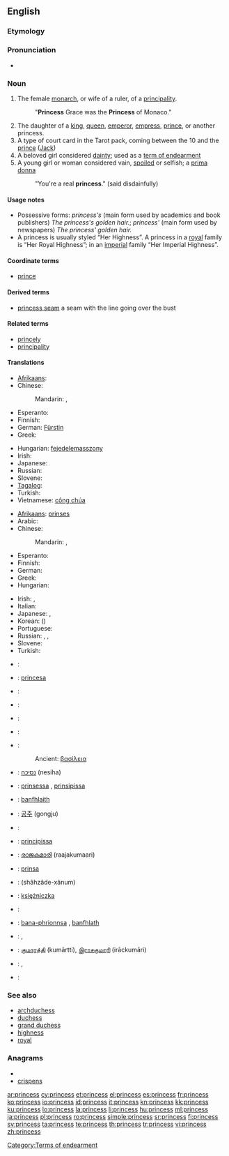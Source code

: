 {{also|princes}}
==English==
{{wikipedia}}

===Etymology===
{{suffix|prince|ess}}

===Pronunciation===
* {{audio|en-us-princess.ogg|Audio (US)}}

===Noun===
{{en-noun|es}}

# The female [[monarch]], or wife of a ruler, of a [[principality]].
#: "'''Princess''' Grace was the '''Princess''' of Monaco."
# The daughter of a [[king]], [[queen]], [[emperor]], [[empress]], [[prince]], or another princess.
# A type of court card in the Tarot pack, coming between the 10 and the [[prince]] ([[Jack]])
# A beloved girl considered [[dainty]]; used as a [[term of endearment]]
# A young girl or woman considered vain, [[spoiled]] or selfish; a [[prima donna]]
#: "You're a real '''princess'''." (said disdainfully)

====Usage notes====
* Possessive forms: ''princess's'' (main form used by academics and book publishers) ''The princess's golden hair.''; ''princess' '' (main form used by newspapers) ''The princess' golden hair.''
* A princess is usually styled “Her Highness”.  A princess in a [[royal]] family is “Her Royal Highness”; in an [[imperial]] family “Her Imperial Highness”.

====Coordinate terms====
* [[prince]]

====Derived terms====
* [[princess seam]] a seam with the line going over the bust

====Related terms====
* [[princely]]
* [[principality]]

====Translations====
{{trans-top|female monarch, or wife of a ruler}}
* [[Afrikaans]]: {{t+|af|koningin|f|xs=Afrikaans}}
* Chinese:
*: Mandarin: {{t|zh|公主|tr=gōngzhǔ|sc=Hani}}, {{t|zh|王妃|tr=wángfēi|sc=Hani}}
* Esperanto: {{t|eo|princino|xs=Esperanto}}
* Finnish: {{t-|fi|ruhtinatar}}
* German: [[Fürstin]] {{f}}
* Greek: {{t+|el|πριγκίπισσα|f|tr=pringkípissa}}
{{trans-mid}}
* Hungarian: [[fejedelemasszony]]
* Irish: {{t|ga|banphrionsa|m|xs=Irish}}
* Japanese: {{t|ja|王妃|tr=おうひ, ōhi|sc=Jpan}}
* Russian: {{t+|ru|княгиня|f|tr=knjagínja}}
* Slovene: {{t+|sl|kneginja|f}}
* [[Tagalog]]: {{t|tl|prinsesa|xs=Tagalog}}
* Turkish: {{t+|tr|prenses|f}}
* Vietnamese: [[công chúa]]
{{trans-bottom}}

{{trans-top|daughter of a monarch}}
* [[Afrikaans]]: [[prinses]]
* Arabic: {{t|ar|أميرة|f|tr='amiira|sc=Arab}}
* Chinese:
*: Mandarin: {{t|zh|公主|tr=gōngzhǔ|sc=Hani}}, {{t|zh|王妃|tr=wángfēi|sc=Hani}}
* Esperanto: {{t|eo|reĝidino|xs=Esperanto}}
* Finnish: {{t+|fi|prinsessa}}
* German: {{t+|de|Prinzessin|f}}
* Greek: {{t+|el|βασιλοπούλα|f|tr=vasilopoúla}}
* Hungarian: {{t+|hu|hercegnő}}
{{trans-mid}}
* Irish: {{t|ga|banphrionsa|m|xs=Irish}}, {{t|ga|iníon rí|f|xs=Irish}}
* Italian: {{t+|it|principessa|f}}
* Japanese: {{t|ja|姫|tr=ひめ, hime|sc=Jpan}}, {{t|ja|王女|tr=おうじょ, ōjo|sc=Jpan}}
* Korean: {{t|ko|공주|tr=gongju|sc=Kore}} ({{t|ko|公主|sc=Kore}})
* Portuguese: {{t+|pt|princesa|f}}
* Russian: {{t+|ru|принцесса|f|tr=princéssa}}, {{t|ru|царевна|f|tr=carévna|sc=Cyrl}} {{qualifier|daughter of a tsar}}, {{t|ru|королевна|f|tr=korolévna|sc=Cyrl}} {{qualifier|daughter of a king}}
* Slovene: {{t+|sl|princesa|f}}
* Turkish: {{t+|tr|prenses|f}}
{{trans-bottom}}

{{checktrans-top}}
* {{ttbc|Armenian}}: {{t-|hy|արքայադուստր|tr=ark’ayadustr}}
* {{ttbc|Catalan}}: [[princesa]] {{f}}
* {{ttbc|Croatian}}: {{t-|hr|princeza|f}}
* {{ttbc|Czech}}: {{t-|cs|princezna|f}}
* {{ttbc|Dutch}}: {{t+|nl|prinses|f}}
* {{ttbc|French}}: {{t+|fr|princesse|f}}
* {{ttbc|Greek}}:
*: Ancient: [[βασίλεια]] {{f}}
* {{ttbc|Hebrew}}: [[נסיכה]] (nesiha) {{f}}
* {{ttbc|Icelandic}}: [[prinsessa]] {{f}}, [[prinsipissa]] {{f}} {{italbrac|obsolete}}
* {{ttbc|Irish}}: [[banfhlaith]] {{m}}
{{trans-mid}}
* {{ttbc|Korean}}: [[공주]] (gongju)
* {{ttbc|Kurdish}}: {{t|ku|dotmîr|f}}
* {{ttbc|Latin}}: [[principissa]] {{f}}
* {{ttbc|Malayalam}}: [[രാജകുമാരി]] (raajakumaari) {{f}}
* {{ttbc|Novial}}: [[prinsa]]
* {{ttbc|Persian}}: {{fa-Arab|[[شاهزاده‌خانم]]}} (shâhzâde-xânum)
* {{ttbc|Polish}}: [[księżniczka]] {{f}}
* {{ttbc|Portuguese}}: {{t+|pt|princesa|f}}
* {{ttbc|Scottish Gaelic}}: [[bana-phrionnsa]] {{f}}, [[banfhlath]] {{f}}
* {{ttbc|Spanish}}: {{t-|es|princesa|f}}, {{t+|es|infanta|f}}
* {{ttbc|Tamil}}: [[குமாரத்தி]] (kumārtti), [[இராசகுமாரி]] (irāckumāri)
* {{ttbc|Telugu}}: {{t-|te|రాజకుమారి|tr=rAjakumAri}}, {{t+|te|రాకుమారి|tr=rAkumAri}}
* {{ttbc|Vietnamese}}: {{t+|vi|công chúa|xs=Vietnamese}}
{{trans-bottom}}

===See also===
* [[archduchess]]
* [[duchess]]
* [[grand duchess]]
* [[highness]]
* [[royal]]

===Anagrams===
* {{alphagram|ceinprss}}
* [[crispens#English|crispens]]

[[Category:Terms of endearment]]

[[ar:princess]]
[[cy:princess]]
[[et:princess]]
[[el:princess]]
[[es:princess]]
[[fr:princess]]
[[ko:princess]]
[[io:princess]]
[[id:princess]]
[[it:princess]]
[[kn:princess]]
[[kk:princess]]
[[ku:princess]]
[[lo:princess]]
[[la:princess]]
[[li:princess]]
[[hu:princess]]
[[ml:princess]]
[[ja:princess]]
[[pl:princess]]
[[ro:princess]]
[[simple:princess]]
[[sr:princess]]
[[fi:princess]]
[[sv:princess]]
[[ta:princess]]
[[te:princess]]
[[th:princess]]
[[tr:princess]]
[[vi:princess]]
[[zh:princess]]